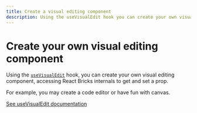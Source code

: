 ```yaml
---
title: Create a visual editing component
description: Using the useVisualEdit hook you can create your own visual editing component
---
```


# Create your own visual editing component

Using the [`useVisualEdit`](/api-reference/hooks/use-visual-edit) hook, you can create your own visual editing component, accessing React Bricks internals to get and set a prop.

For example, you may create a code editor or have fun with canvas.

[See useVisualEdit documentation](/api-reference/hooks/use-visual-edit)
